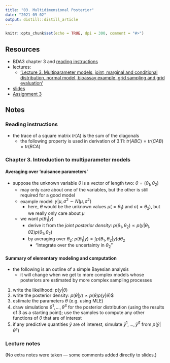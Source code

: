 ```yaml
---
title: "03. Multidimensional Posterior"
date: "2021-09-02"
output: distill::distill_article
---
```


```r
knitr::opts_chunk$set(echo = TRUE, dpi = 300, comment = "#>")
```

## Resources

- BDA3 chapter 3 and [reading instructions](../reading-instructions/BDA3_ch03_reading-instructions.pdf)
- lectures:
  - ['Lecture 3. Multiparameter models, joint, marginal and conditional distribution, normal model, bioassay example, grid sampling and grid evaluation'](https://aalto.cloud.panopto.eu/Panopto/Pages/Viewer.aspx?id=ab958b4b-e2c4-4534-8305-aad100ba191f)
- [slides](../slides/slides_ch3.pdf)
- [Assignment 3](assignments/assignment-03.pdf)

## Notes

### Reading instructions

- the trace of a square matrix $tr(A)$ is the sum of the diagonals
  - the following property is used in derivation of 3.11: $tr(ABC) = tr(CAB) = tr(BCA)$

### Chapter 3. Introduction to multiparameter models

#### Averaging over 'nuisance parameters'

- suppose the unknown variable $\theta$ is a vector of length two: $\theta= (\theta_1, \theta_2)$
  - may only care about one of the variables, but the other is still required for a good model
  - example model: $y | \mu, \sigma^2 \sim N(\mu, \sigma^2)$
    - here, $\theta$ would be the unknown values $\mu (=\theta_1)$ and $\sigma (=\theta_2)$, but we really only care about $\mu$
  - we want $p(\theta_1|y)$
    - derive it from the *joint posterior density*: $p(\theta_1, \theta_2) \propto p(y|\theta_1, \theta2) p(\theta_1, \theta_2)$
    - by averaging over $\theta_2$: $p(\theta_1|y) = \int p(\theta_1, \theta_2| y) d\theta_2$
      - "integrate over the uncertainty in $\theta_2$"

#### Summary of elementary modeling and computation

- the following is an outline of a simple Bayesian analysis
  - it will change when we get to more complex models whose posteriors are estimated by more complex sampling processes
1. write the likelihood: $p(y|\theta)$
2. write the posterior density: $p(\theta|y) \propto p(\theta) p(y|\theta)$$
3. estimate the parameters $\theta$ (e.g. using MLE)
4. draw simulations $\theta^1, \dots, \theta^S$ for the posterior distribution (using the results of 3 as a starting point); use the samples to compute any other functions of $\theta$ that are of interest
5. if any predictive quantities $\tilde{y}$ are of interest, simulate $\tilde{y}^1, \dots, \tilde{y}^S$ from $p(\tilde{y} | \theta^s)$

### Lecture notes

(No extra notes were taken — some comments added directly to slides.)
